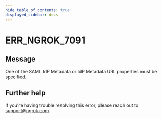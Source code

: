 ```yaml
---
hide_table_of_contents: true
displayed_sidebar: docs
---
```



# ERR_NGROK_7091

## Message

One of the SAML IdP Metadata or IdP Metadata URL properties must be specified.

<ErrorDetails error="err_ngrok_7091" />

## Further help

If you're having trouble resolving this error, please reach out to [support@ngrok.com](mailto:support@ngrok.com?subject=Help%20with%20ERR_NGROK_7091).
